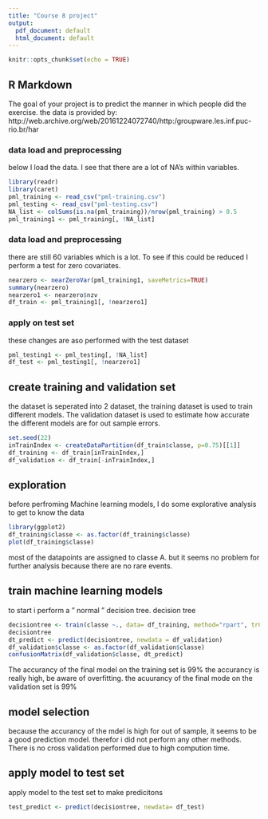 ---
title: "Course 8 project"
output:
  pdf_document: default
  html_document: default
---

```{r setup, include=FALSE}
knitr::opts_chunk$set(echo = TRUE)
```

## R Markdown
The goal of your project is to predict the manner in which people did the exercise. the data is provided by: http://web.archive.org/web/20161224072740/http:/groupware.les.inf.puc-rio.br/har

### data load and preprocessing
below I load the data. I see that there are a lot of NA's within variables.

```{r, echo=FALSE, warning=FALSE, message=FALSE}
library(readr)
library(caret)
pml_training <- read_csv("pml-training.csv")
pml_testing <- read_csv("pml-testing.csv")
NA_list <- colSums(is.na(pml_training))/nrow(pml_training) > 0.5
pml_training1 <- pml_training[, !NA_list]
```


### data load and preprocessing
there are still 60 variables which is a lot. To see if this could be reduced I perform a test for zero covariates. 

```{r cars, echo=FALSE, warning=FALSE, message=FALSE}
nearzero <- nearZeroVar(pml_training1, saveMetrics=TRUE)
summary(nearzero)
nearzero1 <- nearzero$nzv
df_train <- pml_training1[, !nearzero1]

```

### apply on test set
these changes are aso performed with the test dataset

```{r pressure, echo=FALSE}
pml_testing1 <- pml_testing[, !NA_list]
df_test <- pml_testing1[, !nearzero1]
```

## create training and validation set
the dataset is seperated into 2 dataset, the training dataset is used to train different models. 
The validation dataset is used to estimate how accurate the different models are for out sample errors. 
```{r}
set.seed(22)
inTrainIndex <- createDataPartition(df_train$classe, p=0.75)[[1]]
df_training <- df_train[inTrainIndex,]
df_validation <- df_train[-inTrainIndex,]
```

## exploration
before perfroming Machine learning models, I do some explorative analysis to get to know the data
```{r}
library(ggplot2)
df_training$classe <- as.factor(df_training$classe)
plot(df_training$classe)

```
most of the datapoints are assigned to classe A. but it seems no problem for further analysis because there are no rare events. 

## train machine learning models
to start i perform a " normal " decision tree. 
decision tree
```{r}
decisiontree <- train(classe ~., data= df_training, method="rpart", trControl=trainControl("cv", number=10), tuneLength=10)
decisiontree
dt_predict <- predict(decisiontree, newdata = df_validation)
df_validation$classe <- as.factor(df_validation$classe)
confusionMatrix(df_validation$classe, dt_predict)
```

The accurancy of the final model on the training set is 99%
the accurancy is really high, be aware of overfitting. 
the acuurancy of the final mode on the validation set is 99%


## model selection
because the accurancy of the mdel is high for out of sample, it seems to be a good prediction model. therefor i did not perform any other methods. 
There is no cross validation performed due to high compution time. 


## apply model to test set
apply model to the test set to make predicitons
```{r}
test_predict <- predict(decisiontree, newdata= df_test)
```




